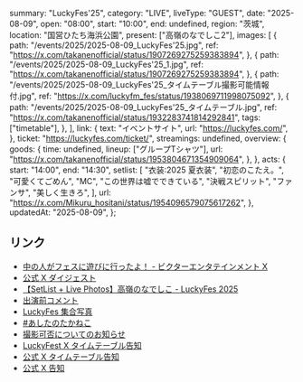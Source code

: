   summary: "LuckyFes'25",
  category: "LIVE",
  liveType: "GUEST",
  date: "2025-08-09",
  open: "08:00",
  start: "10:00",
  end: undefined,
  region: "茨城",
  location: "国営ひたち海浜公園",
  present: ["高嶺のなでしこ2"],
  images: [
    {
      path: "/events/2025/2025-08-09_LuckyFes'25.jpg",
      ref: "https://x.com/takanenofficial/status/1907269275259383894",
    },
    {
      path: "/events/2025/2025-08-09_LuckyFes'25_1.jpg",
      ref: "https://x.com/takanenofficial/status/1907269275259383894",
    },
    {
      path: "/events/2025/2025-08-09_LuckyFes'25_タイムテーブル撮影可能情報付.jpg",
      ref: "https://x.com/luckyfm_fes/status/1938069711998075092",
    },
    {
      path: "/events/2025/2025-08-09_LuckyFes'25_タイムテーブル.jpg",
      ref: "https://x.com/takanenofficial/status/1932283741814292841",
      tags: ["timetable"],
    },
  ],
  link: {
    text: "イベントサイト",
    url: "https://luckyfes.com/",
  },
  ticket: "https://luckyfes.com/ticket/",
  streamings: undefined,
  overview: {
    goods: {
      time: undefined,
      lineup: ["グループTシャツ"],
      url: "https://x.com/takanenofficial/status/1953804671354909064",
    },
  },
  acts: {
    start: "14:00",
    end: "14:30",
    setlist: [
      "衣装:2025 夏衣装",
      "初恋のこたえ。",
      "可愛くてごめん",
      "MC",
      "この世界は嘘でできている",
      "決戦スピリット",
      "ファンサ",
      "美しく生きろ",
    ],
    url: "https://x.com/Mikuru_hositani/status/1954096579075617262",
  },
  updatedAt: "2025-08-09",
};

## リンク

- [中の人がフェスに遊びに行ったよ！ - ビクターエンタテインメント X](https://x.com/VictorMusic/status/1960990755486593055)
- [公式 X ダイジェスト](https://x.com/takanenofficial/status/1954064369895321770)
- [【SetList + Live Photos】高嶺のなでしこ - LuckyFes 2025](https://luckyfes.com/2025/08/09/5353/)
- [出演前コメント](https://x.com/luckyfm_fes/status/1954043196088144242)
- [LuckyFes 集合写真](https://x.com/luckyfm_fes/status/1954118404215914703)
- [#あしたのたかねこ](https://x.com/takanenofficial/status/1953811383990231415)
- [撮影可否についてのお知らせ](https://x.com/luckyfm_fes/status/1938069711998075092)
- [LuckyFest X タイムテーブル告知](https://x.com/luckyfm_fes/status/1932271509390696789)
- [公式 X タイムテーブル告知](https://x.com/takanenofficial/status/1932283741814292841)
- [公式 X 告知](https://x.com/takanenofficial/status/1907269275259383894)
